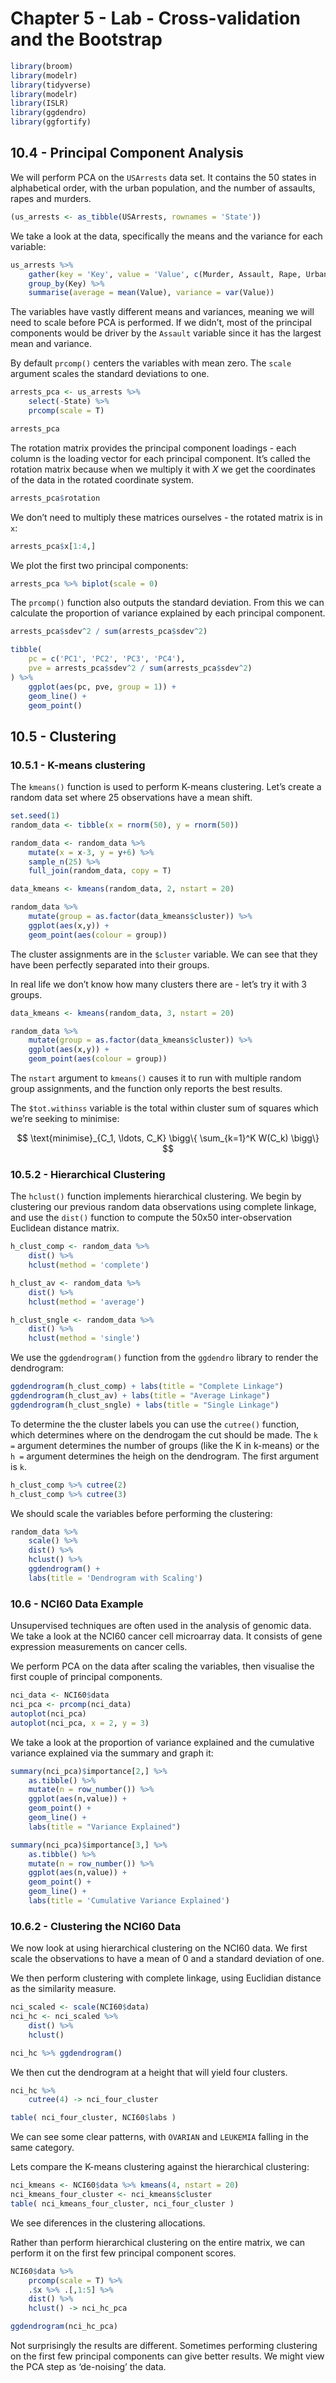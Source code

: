 # Chapter 5 - Lab - Cross-validation and the Bootstrap

```r
library(broom)
library(modelr)
library(tidyverse)
library(modelr)
library(ISLR)
library(ggdendro)
library(ggfortify)
```

## 10.4 - Principal Component Analysis

We will perform PCA on the `USArrests` data set. It contains the 50 states in alphabetical order, with the urban population, and the number of assaults, rapes and murders.

```r
(us_arrests <- as_tibble(USArrests, rownames = 'State'))
```

We take a look at the data, specifically the means and the variance for each variable:

```r
us_arrests %>%
    gather(key = 'Key', value = 'Value', c(Murder, Assault, Rape, UrbanPop)) %>%
    group_by(Key) %>%
    summarise(average = mean(Value), variance = var(Value))
```

The variables have vastly different means and variances, meaning we will need to scale before PCA is performed. If we didn't, most of the principal components would be driver by the `Assault` variable since it has the largest mean and variance.

By default `prcomp()` centers the variables with mean zero. The `scale` argument scales the standard deviations to one.

```r
arrests_pca <- us_arrests %>%
    select(-State) %>%
    prcomp(scale = T)

arrests_pca
```

The rotation matrix provides the principal component loadings - each column is the loading vector for each principal component. It's called the rotation matrix because when we multiply it with $X$ we get the coordinates of the data in the rotated coordinate system.

```r
arrests_pca$rotation
```

We don't need to multiply these matrices ourselves - the rotated matrix is in `x`:

```r
arrests_pca$x[1:4,]
```

We plot the first two principal components:
```r
arrests_pca %>% biplot(scale = 0)
```

The `prcomp()` function also outputs the standard deviation. From this we can calculate the proportion of variance explained by each principal component.

```r
arrests_pca$sdev^2 / sum(arrests_pca$sdev^2)

tibble(
    pc = c('PC1', 'PC2', 'PC3', 'PC4'),
    pve = arrests_pca$sdev^2 / sum(arrests_pca$sdev^2)
) %>%
    ggplot(aes(pc, pve, group = 1)) +
    geom_line() +
    geom_point()
```

## 10.5 - Clustering

### 10.5.1 - K-means clustering

The `kmeans()` function is used to perform K-means clustering. Let's create a random data set where 25 observations have a mean shift.

```r
set.seed(1)
random_data <- tibble(x = rnorm(50), y = rnorm(50))

random_data <- random_data %>%
    mutate(x = x-3, y = y+6) %>%
    sample_n(25) %>%
    full_join(random_data, copy = T)

data_kmeans <- kmeans(random_data, 2, nstart = 20)

random_data %>%
    mutate(group = as.factor(data_kmeans$cluster)) %>%
    ggplot(aes(x,y)) +
    geom_point(aes(colour = group))
```

The cluster assignments are in the `$cluster` variable. We can see that they have been perfectly separated into their groups.

In real life we don't know how many clusters there are - let's try it with 3 groups.

```r
data_kmeans <- kmeans(random_data, 3, nstart = 20)

random_data %>%
    mutate(group = as.factor(data_kmeans$cluster)) %>%
    ggplot(aes(x,y)) +
    geom_point(aes(colour = group))
```

The `nstart` argument to `kmeans()` causes it to run with multiple random group assignments, and the function only reports the best results.

The `$tot.withinss` variable is the total within cluster sum of squares which we're seeking to minimise: 

$$ \text{minimise}_{C_1, \ldots, C_K} \bigg\{ \sum_{k=1}^K W(C_k) \bigg\} $$

### 10.5.2 - Hierarchical Clustering

The `hclust()` function implements hierarchical clustering. We begin by clustering our previous random data observations using complete linkage, and use the `dist()` function to compute the 50x50 inter-observation Euclidean distance matrix.

```r
h_clust_comp <- random_data %>%
    dist() %>%
    hclust(method = 'complete')

h_clust_av <- random_data %>%
    dist() %>%
    hclust(method = 'average')

h_clust_sngle <- random_data %>%
    dist() %>%
    hclust(method = 'single')
```

We use the `ggdendrogram()` function from the `ggdendro` library to render the dendrogram:

```r
ggdendrogram(h_clust_comp) + labs(title = "Complete Linkage")
ggdendrogram(h_clust_av) + labs(title = "Average Linkage")
ggdendrogram(h_clust_sngle) + labs(title = "Single Linkage")
```

To determine the the cluster labels you can use the `cutree()` function, which determines where on the dendrogam the cut should be made. The `k = ` argument determines the number of groups (like the K in k-means) or the `h = ` argument determines the heigh on the dendrogram. The first argument is `k`.

```r
h_clust_comp %>% cutree(2)
h_clust_comp %>% cutree(3)
```

We should scale the variables before performing the clustering:

```r
random_data %>%
    scale() %>%
    dist() %>%
    hclust() %>%
    ggdendrogram() +
    labs(title = 'Dendrogram with Scaling')
```


### 10.6 - NCI60 Data Example

Unsupervised techniques are often used in the analysis of genomic data. We take a look at the NCI60 cancer cell microarray data. It consists of gene expression measurements on cancer cells.

We perform PCA on the data after scaling the variables, then visualise the first couple of principal components.

```r
nci_data <- NCI60$data
nci_pca <- prcomp(nci_data)
autoplot(nci_pca)
autoplot(nci_pca, x = 2, y = 3)
```

We take a look at the proportion of variance explained and the cumulative variance explained via the summary and graph it:

```r
summary(nci_pca)$importance[2,] %>%
    as.tibble() %>%
    mutate(n = row_number()) %>%
    ggplot(aes(n,value)) +
    geom_point() +
    geom_line() +
    labs(title = "Variance Explained")

summary(nci_pca)$importance[3,] %>%
    as.tibble() %>%
    mutate(n = row_number()) %>%
    ggplot(aes(n,value)) +
    geom_point() +
    geom_line() +
    labs(title = 'Cumulative Variance Explained')
```



### 10.6.2 - Clustering the NCI60 Data

We now look at using hierarchical clustering on the NCI60 data. We first scale the observations to have a mean of 0 and a standard deviation of one.

We then perform clustering with complete linkage, using Euclidian distance as the similarity measure.

```r
nci_scaled <- scale(NCI60$data)
nci_hc <- nci_scaled %>% 
    dist() %>% 
    hclust()

nci_hc %>% ggdendrogram()
```

We then cut the dendrogram at a height that will yield four clusters.

```r
nci_hc %>% 
    cutree(4) -> nci_four_cluster

table( nci_four_cluster, NCI60$labs )
```

We can see some clear patterns, with `OVARIAN` and `LEUKEMIA` falling in the same category.

Lets compare the K-means clustering against the hierarchical clustering:

```r
nci_kmeans <- NCI60$data %>% kmeans(4, nstart = 20)
nci_kmeans_four_cluster <- nci_kmeans$cluster
table( nci_kmeans_four_cluster, nci_four_cluster )
```

We see diferences in the clustering allocations.

Rather than perform hierarchical clustering on the entire matrix, we can perform it on the first few principal component scores.

```r
NCI60$data %>%
    prcomp(scale = T) %>%
    .$x %>% .[,1:5] %>%
    dist() %>%
    hclust() -> nci_hc_pca

ggdendrogram(nci_hc_pca)
```

Not surprisingly the results are different. Sometimes performing clustering on the first few principal components can give better results. We might view the PCA step as 'de-noising' the data.


